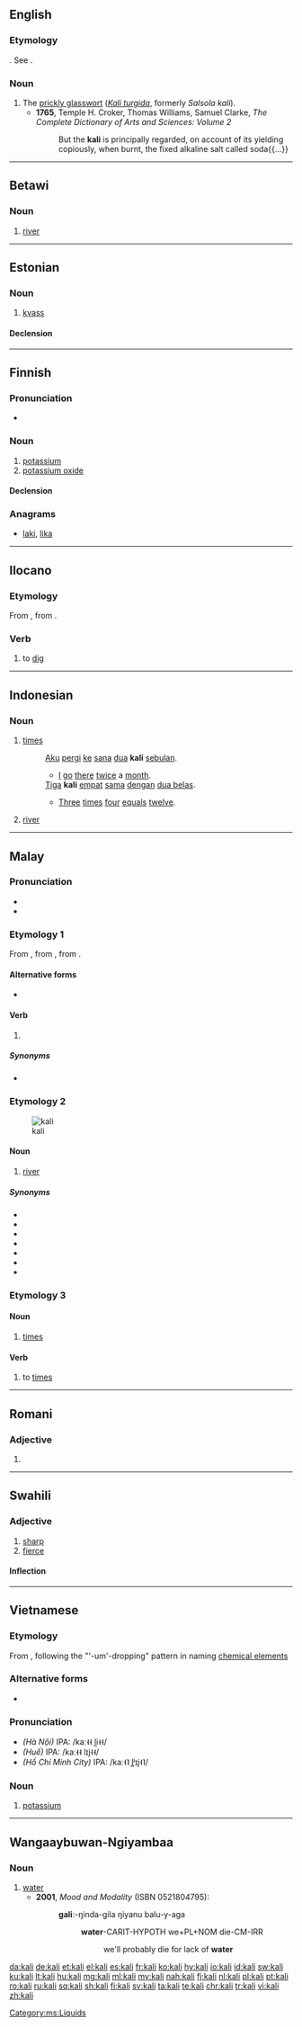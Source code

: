 {{also|Kali|käli}}
==English==
{{wikipedia|Kali turgida}}

===Etymology===
{{etyl|ar|en}}. See {{term|alkali|lang=en}}.

===Noun===
{{en-noun|-}}

# The [[prickly glasswort]] (''[[Kali turgida]]'', formerly ''Salsola kali'').
#* '''1765''', Temple H. Croker, Thomas Williams, Samuel Clarke, ''The Complete Dictionary of Arts and Sciences: Volume 2''
#*: But the '''kali''' is principally regarded, on account of its yielding copiously, when burnt, the fixed alkaline salt called soda{{...}}

----

==Betawi==

===Noun===
{{head|bew|noun}}

# [[river]]

----

==Estonian==

===Noun===
{{et-noun|kalja|kalja}}

# [[kvass]]

====Declension====
{{et-decl-nali|kali|kalja|kalju}}

----

==Finnish==

===Pronunciation===
* {{rhymes|ɑli|lang=fi}}

===Noun===
{{fi-noun}}

# [[potassium]]
# [[potassium oxide]]

====Declension====
{{fi-decl-risti|kal|||a}}

===Anagrams===
* [[laki#Finnish|laki]], [[lika#Finnish|lika]]

----

==Ilocano==

===Etymology===
From {{etyl|poz-pro|ilo}} {{m|poz-pro|*kali}}, from {{etyl|map-pro|ilo}} {{m|map-pro|*kalih}}.

===Verb===
{{head|ilo|verb|used in the form|ikali}}

# to [[dig]] {{qualifier|to move hard-packed earth out of the way}}

----

==Indonesian==

===Noun===
{{id-noun}}

# [[times]]
#: [[aku|Aku]] [[pergi]] [[ke]] [[sana]] [[dua]] '''kali''' [[bulan|sebulan]].
#:* [[I]] [[go]] [[there]] [[twice]] a [[month]].
#: [[tiga|Tiga]] '''kali''' [[empat]] [[sama]] [[dengan]] [[dua belas]].
#:* [[three|Three]] [[times]] [[four]] [[equal]]s [[twelve]].
# [[river]]

----

==Malay==

===Pronunciation===
* {{IPA|/kali/|lang=ms}}
* {{rhymes|ali|li|i|lang=ms}}

===Etymology 1===
From {{etyl|poz-mly-pro|ms}} {{m|poz-mly-pro|*kali}}, from {{etyl|poz-pro|ms}} {{m|poz-pro|*kali}}, from {{etyl|map-pro|ms}} {{m|map-pro|*kalih}}.

====Alternative forms====
* {{l|ms|gali}}

====Verb====
{{head|ms|verb|used in the form|mengali}}

# {{obsolete form of|gali|lang=ms}}

=====Synonyms=====
* {{l|ms|korek}}

===Etymology 2===
[[Image:Cairo, Nile, a view from Tahrir Bridge towards North, Egypt, Oct 2004.jpg|thumb|kali]]

====Noun====
{{head|ms|noun}}

# [[river]] {{gloss|large stream which drains a landmass}}

=====Synonyms=====
* {{l|ms|sungai}}
* {{l|ms|alur}}
* {{l|ms|alir}}
* {{l|ms|batang}}
* {{l|ms|bengawan}}
* {{l|ms|wai}}
* {{l|ms|ci}}

===Etymology 3===

====Noun====
{{head|ms|noun}}

# [[times]]

====Verb====
{{head|ms|verb}}

# to [[times]]

[[Category:ms:Liquids]]

----

==Romani==

===Adjective===
{{head|rom|adjective form}}

# {{feminine of|lang=rom|kalo}}

----
==Swahili==
===Adjective===
{{sw-adj}}

# [[sharp]]
# [[fierce]]

====Inflection====
{{sw-decl}}
----

==Vietnamese==
===Etymology===
From {{etyl|la|vi}} {{term|kalium|lang=la}}, following the "'-um'-dropping" pattern in naming [[chemical element]]s

===Alternative forms===
*{{l|vi|ca-li}}

===Pronunciation===
*''(Hà Nội)'' IPA: /kaː˧˧ l̪i˧˧/
*''(Huế)'' IPA: /kaː˧˧ lɪj˧˧/
*''(Hồ Chí Minh City)'' IPA: /kaː˧˥ l̻ʲɪj˧˥/

===Noun===
{{vi-noun}}

# [[potassium]]

----

==Wangaaybuwan-Ngiyambaa==

===Noun===
{{head|wyb|noun}}

# [[water]]
#* '''2001''', ''Mood and Modality'' (ISBN 0521804795):
#*: '''ɡaliː'''-ŋinda-ɡila ŋiyanu balu-y-aɡa
#*:: '''water'''-CARIT-HYPOTH we+PL+NOM die-CM-IRR
#*::: we'll probably die for lack of '''water'''

[[da:kali]]
[[de:kali]]
[[et:kali]]
[[el:kali]]
[[es:kali]]
[[fr:kali]]
[[ko:kali]]
[[hy:kali]]
[[io:kali]]
[[id:kali]]
[[sw:kali]]
[[ku:kali]]
[[lt:kali]]
[[hu:kali]]
[[mg:kali]]
[[ml:kali]]
[[my:kali]]
[[nah:kali]]
[[fj:kali]]
[[nl:kali]]
[[pl:kali]]
[[pt:kali]]
[[ro:kali]]
[[ru:kali]]
[[sq:kali]]
[[sh:kali]]
[[fi:kali]]
[[sv:kali]]
[[ta:kali]]
[[te:kali]]
[[chr:kali]]
[[tr:kali]]
[[vi:kali]]
[[zh:kali]]